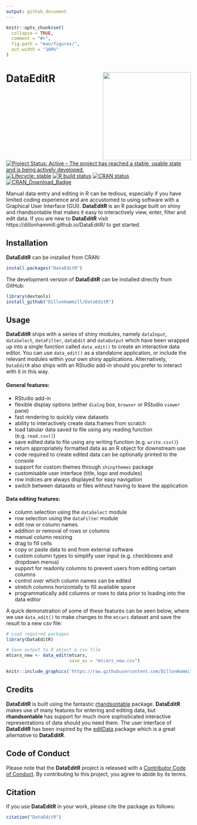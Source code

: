 ```yaml
---
output: github_document
---
```


<!-- README.md is generated from README.Rmd. Please edit that file -->

```r
knitr::opts_chunk$set(
  collapse = TRUE,
  comment = "#>",
  fig.path = "man/figures/",
  out.width = "100%"
)
```

# DataEditR <img src="man/figures/logo.png" align="right" alt="" width="240"/>

<!-- badges: start -->
[![Project Status: Active – The project has reached a stable, usable state and is being actively developed.](https://www.repostatus.org/badges/latest/active.svg)](https://www.repostatus.org/#active)
[![Lifecycle: stable](https://img.shields.io/badge/lifecycle-stable-brightgreen.svg)](https://lifecycle.r-lib.org/articles/stages.html)
[![R build status](https://github.com/DillonHammill/DataEditR/workflows/R-CMD-check/badge.svg)](https://github.com/DillonHammill/DataEditR/actions?workflow=R-CMD-check)
[![CRAN status](https://www.r-pkg.org/badges/version/DataEditR)](https://CRAN.R-project.org/package=DataEditR)
[![CRAN_Download_Badge](https://cranlogs.r-pkg.org/badges/grand-total/DataEditR)](https://cran.r-project.org/package=DataEditR)
<!-- badges: end -->

Manual data entry and editing in R can be tedious, especially if you have limited coding experience and are accustomed to using software with a Graphical User Interface (GUI). **DataEditR** is an R package built on shiny and rhandsontable that makes it easy to interactively view, enter, filter and edit data. If you are new to **DataEditR** visit https://dillonhammill.github.io/DataEditR/ to get started. 

## Installation

**DataEditR** can be installed from CRAN:
```r
install.packages("DataEditR")
```

The development version of **DataEditR** can be installed directly from GitHub:
```r
library(devtools)
install_github("DillonHammill/DataEditR")
```

## Usage

**DataEditR** ships with a series of shiny modules, namely `dataInput`, `dataSelect`, `dataFilter`, `dataEdit` and `dataOutput` which have been wrapped up into a single function called `data_edit()` to create an interactive data editor. You can use `data_edit()` as a standalone application, or include the relevant modules within your own shiny applications. Alternatively, `DataEditR` also ships with an RStudio add-in should you prefer to interact with it in this way.

#### General features:

- RStudio add-in
- flexible display options (either `dialog` box, `browser` or RStudio `viewer` pane)
- fast rendering to quickly view datasets
- ability to interactively create data.frames from scratch 
- load tabular data saved to file using any reading function (e.g. `read.csv()`)
- save edited data to file using any writing function (e.g. `write.csv()`)
- return appropriately formatted data as an R object for downstream use
- code required to create edited data can be optionally printed to the console
- support for custom themes through `shinythemes` package
- customisable user interface (title, logo and modules)
- row indices are always displayed for easy navigation
- switch between datasets or files without having to leave the application

#### Data editing features:

- column selection using the `dataSelect` module
- row selection using the `dataFilter` module
- edit row or column names
- addition or removal of rows or columns
- manual column resizing
- drag to fill cells
- copy or paste data to and from external software
- custom column types to simplify user input (e.g. checkboxes and dropdown menus)
- support for readonly columns to prevent users from editing certain columns
- control over which column names can be edited
- stretch columns horizontally to fill available space
- programmatically add columns or rows to data prior to loading into the data editor

A quick demonstration of some of these features can be seen below, where we use `data_edit()` to make changes to the `mtcars` dataset and save the result to a new csv file:

```r
# Load required packages
library(DataEditR)

# Save output to R object & csv file
mtcars_new <- data_edit(mtcars,
                        save_as = "mtcars_new.csv")
```

```r
knitr::include_graphics('https://raw.githubusercontent.com/DillonHammill/DataEditR/master/man/figures/DataEditR/DataEditR-README.gif')
```

## Credits

**DataEditR** is built using the fantastic [rhandsontable](https://github.com/jrowen/rhandsontable) package. **DataEditR** makes use of many features for entering and editing data, but **rhandsontable** has support for much more sophisticated interactive representations of data should you need them. The user interface of **DataEditR** has been inspired by the [editData](https://github.com/cardiomoon/editData) package which is a great alternative to **DataEditR**.

## Code of Conduct
  
Please note that the **DataEditR** project is released with a [Contributor Code of Conduct](https://contributor-covenant.org/version/2/0/CODE_OF_CONDUCT.html). By contributing to this project, you agree to abide by its terms.

## Citation

If you use **DataEditR** in your work, please cite the package as follows:
```r
citation("DataEditR")
```
